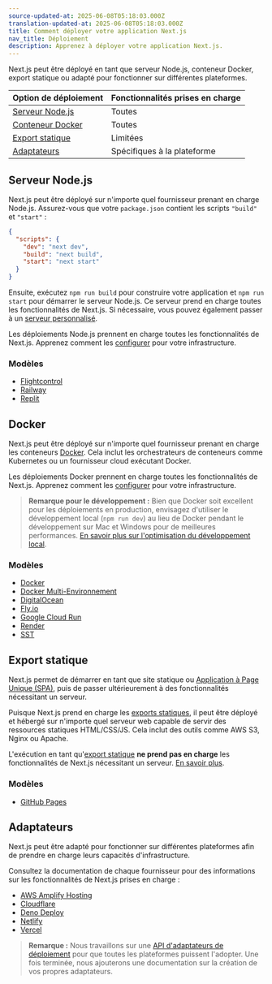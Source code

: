 ```yaml
---
source-updated-at: 2025-06-08T05:18:03.000Z
translation-updated-at: 2025-06-08T05:18:03.000Z
title: Comment déployer votre application Next.js
nav_title: Déploiement
description: Apprenez à déployer votre application Next.js.
---
```


Next.js peut être déployé en tant que serveur Node.js, conteneur Docker, export statique ou adapté pour fonctionner sur différentes plateformes.

| Option de déploiement            | Fonctionnalités prises en charge |
| -------------------------------- | ------------------------------- |
| [Serveur Node.js](#nodejs-server) | Toutes                         |
| [Conteneur Docker](#docker)      | Toutes                         |
| [Export statique](#static-export) | Limitées                       |
| [Adaptateurs](#adapters)         | Spécifiques à la plateforme    |

## Serveur Node.js

Next.js peut être déployé sur n'importe quel fournisseur prenant en charge Node.js. Assurez-vous que votre `package.json` contient les scripts `"build"` et `"start"` :

```json filename="package.json"
{
  "scripts": {
    "dev": "next dev",
    "build": "next build",
    "start": "next start"
  }
}
```

Ensuite, exécutez `npm run build` pour construire votre application et `npm run start` pour démarrer le serveur Node.js. Ce serveur prend en charge toutes les fonctionnalités de Next.js. Si nécessaire, vous pouvez également passer à un [serveur personnalisé](/docs/app/guides/custom-server).

Les déploiements Node.js prennent en charge toutes les fonctionnalités de Next.js. Apprenez comment les [configurer](/docs/app/guides/self-hosting) pour votre infrastructure.

### Modèles

- [Flightcontrol](https://github.com/nextjs/deploy-flightcontrol)
- [Railway](https://github.com/nextjs/deploy-railway)
- [Replit](https://github.com/nextjs/deploy-replit)

## Docker

Next.js peut être déployé sur n'importe quel fournisseur prenant en charge les conteneurs [Docker](https://www.docker.com/). Cela inclut les orchestrateurs de conteneurs comme Kubernetes ou un fournisseur cloud exécutant Docker.

Les déploiements Docker prennent en charge toutes les fonctionnalités de Next.js. Apprenez comment les [configurer](/docs/app/guides/self-hosting) pour votre infrastructure.

> **Remarque pour le développement :** Bien que Docker soit excellent pour les déploiements en production, envisagez d'utiliser le développement local (`npm run dev`) au lieu de Docker pendant le développement sur Mac et Windows pour de meilleures performances. [En savoir plus sur l'optimisation du développement local](/docs/app/guides/local-development).

### Modèles

- [Docker](https://github.com/vercel/next.js/tree/canary/examples/with-docker)
- [Docker Multi-Environnement](https://github.com/vercel/next.js/tree/canary/examples/with-docker-multi-env)
- [DigitalOcean](https://github.com/nextjs/deploy-digitalocean)
- [Fly.io](https://github.com/nextjs/deploy-fly)
- [Google Cloud Run](https://github.com/nextjs/deploy-google-cloud-run)
- [Render](https://github.com/nextjs/deploy-render)
- [SST](https://github.com/nextjs/deploy-sst)

## Export statique

Next.js permet de démarrer en tant que site statique ou [Application à Page Unique (SPA)](/docs/app/guides/single-page-applications), puis de passer ultérieurement à des fonctionnalités nécessitant un serveur.

Puisque Next.js prend en charge les [exports statiques](/docs/app/guides/static-exports), il peut être déployé et hébergé sur n'importe quel serveur web capable de servir des ressources statiques HTML/CSS/JS. Cela inclut des outils comme AWS S3, Nginx ou Apache.

L'exécution en tant qu'[export statique](/docs/app/guides/static-exports) **ne prend pas en charge** les fonctionnalités de Next.js nécessitant un serveur. [En savoir plus](/docs/app/guides/static-exports#unsupported-features).

### Modèles

- [GitHub Pages](https://github.com/nextjs/deploy-github-pages)

## Adaptateurs

Next.js peut être adapté pour fonctionner sur différentes plateformes afin de prendre en charge leurs capacités d'infrastructure.

Consultez la documentation de chaque fournisseur pour des informations sur les fonctionnalités de Next.js prises en charge :

- [AWS Amplify Hosting](https://docs.amplify.aws/nextjs/start/quickstart/nextjs-app-router-client-components)
- [Cloudflare](https://developers.cloudflare.com/workers/frameworks/framework-guides/nextjs)
- [Deno Deploy](https://docs.deno.com/examples/next_tutorial)
- [Netlify](https://docs.netlify.com/frameworks/next-js/overview/#next-js-support-on-netlify)
- [Vercel](https://vercel.com/docs/frameworks/nextjs)

> **Remarque :** Nous travaillons sur une [API d'adaptateurs de déploiement](https://github.com/vercel/next.js/discussions/77740) pour que toutes les plateformes puissent l'adopter. Une fois terminée, nous ajouterons une documentation sur la création de vos propres adaptateurs.